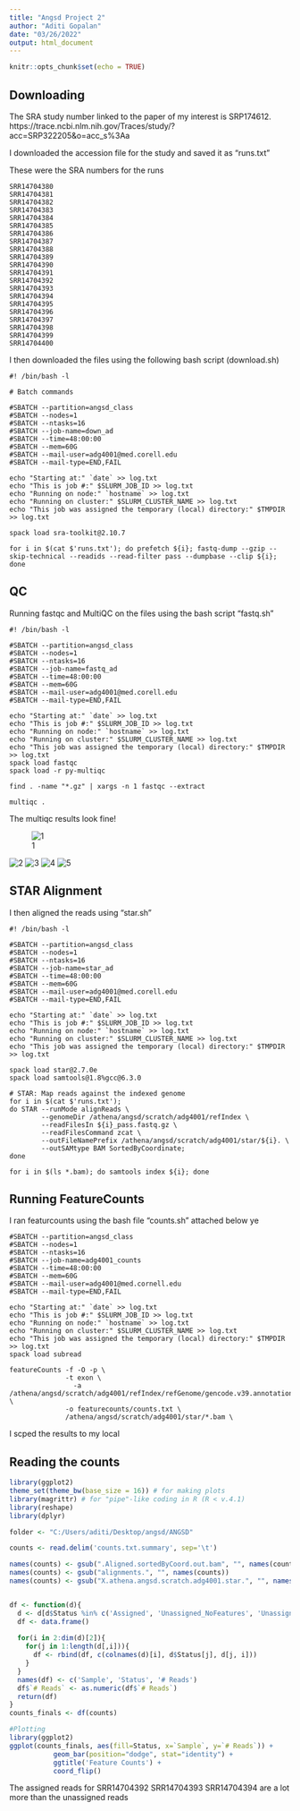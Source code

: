 ```yaml
---
title: "Angsd Project 2"
author: "Aditi Gopalan"
date: "03/26/2022"
output: html_document
---
```


```r
knitr::opts_chunk$set(echo = TRUE)
```

## Downloading

The SRA study number linked to the paper of my interest is SRP174612. https://trace.ncbi.nlm.nih.gov/Traces/study/?acc=SRP322205&o=acc_s%3Aa

I downloaded the accession file for the study and saved it as "runs.txt"

These were the SRA numbers for the runs
```
SRR14704380
SRR14704381
SRR14704382
SRR14704383
SRR14704384
SRR14704385
SRR14704386
SRR14704387
SRR14704388
SRR14704389
SRR14704390
SRR14704391
SRR14704392
SRR14704393
SRR14704394
SRR14704395
SRR14704396
SRR14704397
SRR14704398
SRR14704399
SRR14704400
```
I then downloaded the files using the following bash script (download.sh)
```
#! /bin/bash -l

# Batch commands

#SBATCH --partition=angsd_class
#SBATCH --nodes=1
#SBATCH --ntasks=16
#SBATCH --job-name=down_ad
#SBATCH --time=48:00:00
#SBATCH --mem=60G
#SBATCH --mail-user=adg4001@med.corell.edu
#SBATCH --mail-type=END,FAIL

echo "Starting at:" `date` >> log.txt
echo "This is job #:" $SLURM_JOB_ID >> log.txt
echo "Running on node:" `hostname` >> log.txt
echo "Running on cluster:" $SLURM_CLUSTER_NAME >> log.txt
echo "This job was assigned the temporary (local) directory:" $TMPDIR >> log.txt

spack load sra-toolkit@2.10.7

for i in $(cat $'runs.txt'); do prefetch ${i}; fastq-dump --gzip --skip-technical --readids --read-filter pass --dumpbase --clip ${i}; done
```

## QC

Running fastqc and MultiQC on the files using the bash script "fastq.sh"

```
#! /bin/bash -l

#SBATCH --partition=angsd_class
#SBATCH --nodes=1
#SBATCH --ntasks=16
#SBATCH --job-name=fastq_ad
#SBATCH --time=48:00:00
#SBATCH --mem=60G
#SBATCH --mail-user=adg4001@med.corell.edu
#SBATCH --mail-type=END,FAIL

echo "Starting at:" `date` >> log.txt
echo "This is job #:" $SLURM_JOB_ID >> log.txt
echo "Running on node:" `hostname` >> log.txt
echo "Running on cluster:" $SLURM_CLUSTER_NAME >> log.txt
echo "This job was assigned the temporary (local) directory:" $TMPDIR >> log.txt
spack load fastqc
spack load -r py-multiqc

find . -name "*.gz" | xargs -n 1 fastqc --extract

multiqc .
```

The multiqc results look fine! 

![1](C:/Users/aditi/Desktop/angsd/Angsd Project/fastqc_per_base_sequence_quality_plot.png)

![2](C:/Users/aditi/Desktop/angsd/Angsd Project/fastqc_per_base_n_content_plot.png)
![3](C:/Users/aditi/Desktop/angsd/Angsd Project/fastqc_per_sequence_gc_content_plot.png)
![4](C:/Users/aditi/Desktop/angsd/Angsd Project/fastqc_per_sequence_quality_scores_plot.png)
![5](C:/Users/aditi/Desktop/angsd/Angsd Project/fastqc_sequence_duplication_levels_plot.png)

## STAR Alignment 

I then aligned the reads using "star.sh"

```
#! /bin/bash -l

#SBATCH --partition=angsd_class
#SBATCH --nodes=1
#SBATCH --ntasks=16
#SBATCH --job-name=star_ad
#SBATCH --time=48:00:00
#SBATCH --mem=60G
#SBATCH --mail-user=adg4001@med.corell.edu
#SBATCH --mail-type=END,FAIL

echo "Starting at:" `date` >> log.txt
echo "This is job #:" $SLURM_JOB_ID >> log.txt
echo "Running on node:" `hostname` >> log.txt
echo "Running on cluster:" $SLURM_CLUSTER_NAME >> log.txt
echo "This job was assigned the temporary (local) directory:" $TMPDIR >> log.txt

spack load star@2.7.0e
spack load samtools@1.8%gcc@6.3.0

# STAR: Map reads against the indexed genome
for i in $(cat $'runs.txt');
do STAR --runMode alignReads \
        --genomeDir /athena/angsd/scratch/adg4001/refIndex \
        --readFilesIn ${i}_pass.fastq.gz \
        --readFilesCommand zcat \
        --outFileNamePrefix /athena/angsd/scratch/adg4001/star/${i}. \
        --outSAMtype BAM SortedByCoordinate;
done

for i in $(ls *.bam); do samtools index ${i}; done
```

## Running FeatureCounts

I ran featurcounts using the bash file "counts.sh" attached below
ye
```
#SBATCH --partition=angsd_class
#SBATCH --nodes=1
#SBATCH --ntasks=16
#SBATCH --job-name=adg4001_counts
#SBATCH --time=48:00:00
#SBATCH --mem=60G
#SBATCH --mail-user=adg4001@med.cornell.edu
#SBATCH --mail-type=END,FAIL

echo "Starting at:" `date` >> log.txt
echo "This is job #:" $SLURM_JOB_ID >> log.txt
echo "Running on node:" `hostname` >> log.txt
echo "Running on cluster:" $SLURM_CLUSTER_NAME >> log.txt
echo "This job was assigned the temporary (local) directory:" $TMPDIR >> log.txt
spack load subread

featureCounts -f -O -p \
              -t exon \
                -a /athena/angsd/scratch/adg4001/refIndex/refGenome/gencode.v39.annotation.gtf  \
              -o featurecounts/counts.txt \
              /athena/angsd/scratch/adg4001/star/*.bam \
```
I scped the results to my local

## Reading the counts


```r

library(ggplot2)
theme_set(theme_bw(base_size = 16)) # for making plots
library(magrittr) # for "pipe"-like coding in R (R < v.4.1)
library(reshape)
library(dplyr)

folder <- "C:/Users/aditi/Desktop/angsd/ANGSD"

counts <- read.delim('counts.txt.summary', sep='\t')

names(counts) <- gsub(".Aligned.sortedByCoord.out.bam", "", names(counts))
names(counts) <- gsub("alignments.", "", names(counts))
names(counts) <- gsub("X.athena.angsd.scratch.adg4001.star.", "", names(counts))


df <- function(d){
  d <- d[d$Status %in% c('Assigned', 'Unassigned_NoFeatures', 'Unassigned_Ambiguity'),]
  df <- data.frame()
  
  for(i in 2:dim(d)[2]){
    for(j in 1:length(d[,i])){
      df <- rbind(df, c(colnames(d)[i], d$Status[j], d[j, i]))
    }
  }
  names(df) <- c('Sample', 'Status', '# Reads')
  df$`# Reads` <- as.numeric(df$`# Reads`)
  return(df)
}
counts_finals <- df(counts)

#Plotting
library(ggplot2)
ggplot(counts_finals, aes(fill=Status, x=`Sample`, y=`# Reads`)) + 
           geom_bar(position="dodge", stat="identity") +
           ggtitle('Feature Counts') +
           coord_flip()
```
The assigned reads for 
SRR14704392
SRR14704393
SRR14704394 
are a lot more than the unassigned reads 


